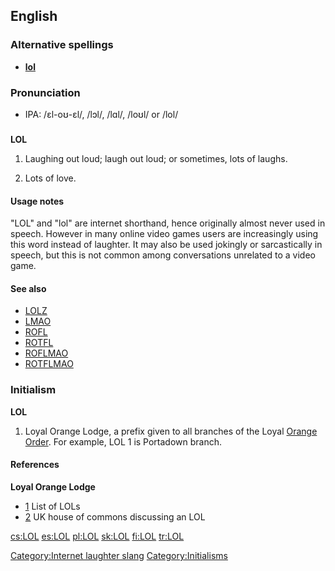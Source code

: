 {{see|lol}}
==English==

===Alternative spellings===
*'''[[lol]]'''

===Pronunciation===
* IPA: /ɛl-oʊ-ɛl/, /lɔl/, /lɑl/, /loʊl/ or /lol/

==={{abbreviation}}===
{{wikipedia}}
'''LOL'''
# {{cattag|internet|internet slang}} Laughing out loud; laugh out loud; or sometimes, lots of laughs.
# {{dated}} Lots of love.

====Usage notes====
"LOL" and "lol" are internet shorthand, hence originally almost never used in speech.  However in many online video games users are increasingly using this word instead of laughter.  It may also be used jokingly or sarcastically in speech, but this is not common among conversations unrelated to a video game.

====See also====
*[[LOLZ]]
*[[LMAO]]
*[[ROFL]]
*[[ROTFL]]
*[[ROFLMAO]]
*[[ROTFLMAO]]

===Initialism===
'''LOL'''
# {{cattag|USA|British commonwealth|Ireland}} Loyal Orange Lodge, a prefix given to all branches of the Loyal [[Orange Order]]. For example, LOL 1 is Portadown branch.

====References====
'''Loyal Orange Lodge'''
*[http://www.newtownardsorange.org.uk/twelfth2002.htm] List of LOLs
*[http://www.publications.parliament.uk/pa/cm200304/cmhansrd/vo041118/text/41118w21.htm] UK house of commons discussing an LOL

[[Category:Internet laughter slang]]
[[Category:Initialisms]]

[[cs:LOL]]
[[es:LOL]]
[[pl:LOL]]
[[sk:LOL]]
[[fi:LOL]]
[[tr:LOL]]